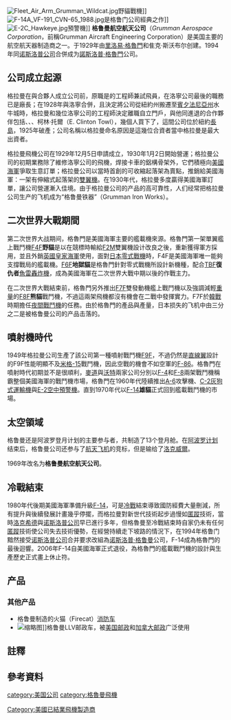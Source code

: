 {{Unreferenced|time=2022-03-15T08:04:34+00:00}}
{{noteTA
|T=zh=格鲁门公司; zh-cn:格鲁曼公司; zh-tw:格魯曼公司; zh-hk:格魯門公司;
|1=zh:格鲁门; zh-cn:格鲁曼; zh-tw:格魯曼; zh-hk:格魯門;
|2=zh-hant:航太;zh-hans:航空航天;
}}

{{Infobox company
| name = Grumman Corporation<br/>格鲁曼公司
| logo = File:Grumman logo.svg
| image_caption = 格鲁曼公司在1969–1994年間商標
| former_name = 
| type = 
| industry = 飛機<br/>飛機部件及相關設備<br/>數據處理與準備設施<br/>[[搜索和導航設備|搜索和導航設備]]<br/>[[重型車輛|重型車輛]]車身<br/>電氣設備及用品
| fate = 與[[诺斯洛普公司|诺斯洛普公司]]合併成为[[諾斯洛普·格魯門|諾斯洛普·格魯門]]公司
| predecessor = <!-- or: | predecessors = -->
| successor = [[諾斯洛普·格魯門|諾斯洛普·格魯門]]
| founded = {{Start date and age|1929|12|6}}
| founders = {{Unbulleted list|[[里洛易·格魯門|里洛易·格魯門]]|{{link-en|艾德蒙·沃克·波爾|Edmund Ward Poor}}|{{link-en|傑克·斯威布林|Jake Swirbul}}|{{link-en|威廉·T·施溫德勒|William T. Schwendler}}|柯林·托爾（E. Clinton Towl）}}
| defunct = {{End date|1994|4|4}}
| location_city = [[紐約州|紐約州]][[长岛|长岛]][[贝思佩奇|贝思佩奇]]
| location_country = {{USA}}
| area_served = <!-- or: | areas_served = -->
| key_people = {{Unbulleted list|[[Thomas_J._Kelly_(aerospace_engineer)|Thomas J. Kelly]]|[[George_F._Titterton|George F. Titterton]]}}
| products = {{Unbulleted list|[[F4F戰鬥機|F4F野貓式戰鬥機]]|[[F6F地獄貓戰鬥機|F6F地獄貓式戰鬥機]]|[[TBF復仇者式轟炸機|TBF復仇者式轟炸機]]|[[A-6入侵者式攻擊機|A-6入侵者式攻擊機]]|[[F-14雄貓式戰鬥機|F-14雄貓式戰鬥機]]|[[阿波罗登月舱|太陽神登月艇]]|{{tsl|en|Grumman LLV|格鲁曼LLV}}|等}}
| owner = <!-- or: | owners = -->
| num_employees = 23,000
| num_employees_year = 1986
| parent = 
| subsid = {{Unbulleted list|Grumman Aerospace Corp.|Grumman Allied Industries, Inc.|Grumman Data Systems Corp.}}
| website = <!-- {{URL|example.com}} -->
}}


[[File:Fleet_Air_Arm_Grumman_Wildcat.jpg|thumb]]野貓戰機]]
[[File:F-14A_VF-191_CVN-65_1988.jpg|thumb]]是格鲁门公司經典之作]]
[[File:E-2C_Hawkeye.jpg|thumb]]預警機]]
'''格鲁曼航空航天公司'''（''Grumman Aerospace Corporation''，前稱Grumman Aircraft Engineering Corporation）{{efn|與諾普公司合併前，在臺灣為'''美商格-{}-拉曼國際股份有限公司'''（''GRUMMAN INTERNATIONAL INCORPORATED''）的名義。}}是美国主要的航空航天器制造商之一。于1929年由[[里洛易·格魯門|里洛易·格魯門]]和隹克·斯沃布尔创建。1994年同[[诺斯洛普公司|诺斯洛普公司]]合併成为[[諾斯洛普·格魯門|諾斯洛普·格魯門]]公司。

==公司成立起源==
格拉曼在與合夥人成立公司前，原職是{{link-en|洛寧航空機械公司|Loening Aeronautical Engineering}}的工程師兼試飛員，在洛寧公司最後的職務已是廠長；在1928年{{link-en|楔石飛機公司|Keystone Aircraft}}與洛寧合併，且決定將公司從紐約州搬遷至[[賓夕法尼亞州|賓夕法尼亞州]]水牛城時，格拉曼和幾位洛寧公司的工程師決定離職自立門戶，與他同進退的合作夥伴包括{{link-en|艾德蒙·沃克·波爾|Edmund Ward Poor}}、{{link-en|傑克·斯威布林|Jake Swirbul}}、{{link-en|威廉·T·施溫德勒|William T. Schwendler}}、柯林·托爾（E. Clinton Towl），幾個人買下了{{link-en|考克斯-克萊明飛機公司|Cox-Klemin Aircraft Corporation}}，這間公司位於紐約[[長島_(紐約州)|長島]]，1925年破產；公司名稱以格拉曼命名原因是這幾位合資者當中格拉曼是最大出資者。

格拉曼飛機公司在1929年12月5日申請成立，1930年1月2日開始營運；格拉曼公司的初期業務除了維修洛寧公司的飛機，焊接卡車的鋁構骨架外，它們積極向[[美國海軍|美國海軍]]爭取生意訂單；格拉曼公司以當時首創的可收縮起落架為賣點，推銷給美國海軍{{link-en|格拉曼FF戰鬥機|Grumman FF}}：一架有伸縮式起落架的[[雙翼機|雙翼機]]。在1930年代，格拉曼多度贏得美國海軍訂單，讓公司營運漸入佳境。由于格拉曼公司的产品的高可靠性，人们经常把格拉曼公司生产的飞机成为“格鲁曼铁器”（Grumman Iron Works）。

==二次世界大戰期間==
第二次世界大战期间，格魯門是美國海軍主要的艦載機來源。格魯門第一架單翼艦上戰鬥機[[F4F|F4F]]'''野貓'''是以在競標時輸給[[F2M|F2M]]雙翼機設计改良之後，重新獲得軍方採用，並且外銷[[英國皇家海軍|英國皇家海軍]]使用，面對[[日本|日本]][[零式戰機|零式戰機]]時，F4F是美國海軍唯一能夠支撐戰局的艦載機。[[F6F|F6F]]'''地獄貓'''是格魯門針對零式戰機所設計新機種，配合[[TBF|TBF]]'''復仇者'''[[魚雷|魚雷]][[轟炸機|轟炸機]]，成為美國海軍在二次世界大戰中期以後的作戰主力。

在二次世界大戰結束前，格魯門另外推出[[F7F|F7F]]雙發動機艦上戰鬥機以及強調減輕[[重量|重量]]的[[F8F|F8F]]'''熊貓'''戰鬥機，不過這兩架飛機都沒有機會在二戰中發揮實力。F7F於[[韓戰|韓戰]]時期擔任[[夜間戰鬥機|夜間戰鬥機]]的任務。由於格魯門的產品與產量，日本损失的飞机中由三分之二是被格鲁曼公司的产品击落的。

==噴射機時代==
1949年格拉曼公司生產了該公司第一種噴射戰鬥機[[F9F黑豹戰鬥機|F9F]]，不過仍然是[[直線翼|直線翼]]設計的F9F性能明顯不及[[米格-15|米格-15]]戰鬥機，因此空戰的機會不如空軍的[[F-86|F-86]]。格魯門在噴射時代初期並不是很順利，[[麥道|麥道]]與[[沃特公司|沃特]]兩家公司分別以[[F-4|F-4]]和[[F-8|F-8]]兩架戰鬥機稱霸整個美國海軍的戰鬥機市場，格魯門在1960年代陸續推出[[A-6|A-6]]攻擊機、[[C-2灰狗式運輸機|C-2灰狗式運輸機]]與[[E-2|E-2]][[空中預警機|空中預警機]]。直到1970年代以[[F-14|F-14]]'''雄貓'''正式回到艦載戰鬥機的市場。

==太空領域==
格鲁曼还是阿波罗登月计划的主要参与者，共制造了13个登月舱。在[[阿波罗计划|阿波罗计划]]结束后，格鲁曼公司还参与了[[航天飞机|航天飞机]]的竞标，但是输给了[[洛克威爾|洛克威爾]]。

1969年改名为'''格鲁曼航空航天公司'''。

==冷戰結束==
1980年代後期美國海軍準備升級[[F-14|F-14]]，可是[[冷戰|冷戰]]結束導致國防經費大量刪減，所有提升與後續發展計畫幾乎停擺，而格拉曼對新世代技術起步過慢如[[匿蹤|匿蹤]]技術，當時[[洛克希德|洛克希德]]與[[诺斯洛普公司|诺斯洛普公司]]早已進行多年，但格魯曼至冷戰結束時自家仍未有任何[[匿蹤|匿蹤]]技術使公司失去技術優勢，在經營持續走下坡路的情況下，在1994年格鲁门黯然接受[[诺斯洛普公司|诺斯洛普公司]]合并要求改組為[[诺斯洛普·格鲁门|诺斯洛普·格鲁曼]]公司，F-14成為格魯門的最後迴響。2006年F-14自美國海軍正式退役，為格魯門的艦載戰鬥機的設計與生產歷史正式畫上休止符。

== 产品 ==

=== 其他产品 ===

* 格鲁曼制造的火猫（Firecat）[[消防車|消防车]]
* [[File:Small_USPS_Truck.jpg|缩略图]]]]格鲁曼LLV邮政车，被[[美國郵政署|美国邮政]]和[[加拿大邮政|加拿大邮政]]广泛使用

==註釋==
{{Notelist}}

==參考資料==
{{reflist}}
{{Grumman aircraft}}
{{DEFAULTSORT:Grumman}}

[[Category:美國已結業飛機製造商|Category:美國已結業飛機製造商]]
[[category:美国公司|category:美国公司]]
[[category:格魯曼飛機|category:格魯曼飛機]]
